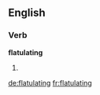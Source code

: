 ==English==

===Verb===
'''flatulating'''

# {{present participle of|flatulate}}

[[de:flatulating]]
[[fr:flatulating]]